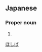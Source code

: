==Japanese==
{{ja-kanjitab|干|場}}

===Proper noun===
{{ja-pos|proper|ほしば}}

# {{surname|lang=ja}}

[[Category:Japanese surnames|ほしば]]